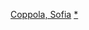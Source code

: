 {{Navbox
|name = 索菲娅·科波拉
|title = [[蘇菲亞·柯波拉]]執導電影
|state = {{{state|autocollapse}}}
|bodyclass = hlist

|list1 = 
* 《{{le|舔舐星星|Lick the Star}}》（1998；短片）
* 《[[死亡日记 (1999年电影)|死亡日记]]》（1999）
* 《[[迷失东京]]》（2003）
* 《[[凡爾賽拜金女]]》（2006）
* 《[[在某处]]》（2010）
* 《[[炫富幫]]》（2013）
* 《{{le|比爾墨瑞歡度聖誕|A Very Murray Christmas}}》（2015）
* 《[[魅惑]]》（2017）
* 《{{le|人生觸礁時|On the Rocks (film)}}》（2020）

}}<noinclude>
{{collapsible option}}
[[Category:美國電影導演模板|Coppola, Sofia]]
[[Category:索菲亚·科波拉电影|*]]
</noinclude>